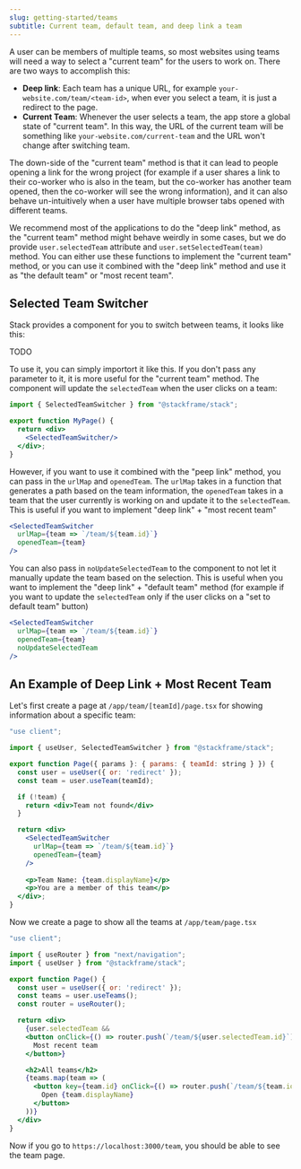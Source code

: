 ```yaml
---
slug: getting-started/teams
subtitle: Current team, default team, and deep link a team
---
```


A user can be members of multiple teams, so most websites using teams will need a way to select a "current team" for the users to work on. There are two ways to accomplish this:
- **Deep link**: Each team has a unique URL, for example `your-website.com/team/<team-id>`, when ever you select a team, it is just a redirect to the page.
- **Current Team**: Whenever the user selects a team, the app store a global state of "current team". In this way, the URL of the current team will be something like `your-website.com/current-team` and the URL won't change after switching team. 

The down-side of the "current team" method is that it can lead to people opening a link for the wrong project (for example if a user shares a link to their co-worker who is also in the team, but the co-worker has another team opened, then the co-worker will see the wrong information), and it can also behave un-intuitively when a user have multiple browser tabs opened with different teams.

We recommend most of the applications to do the "deep link" method, as the "current team" method might behave weirdly in some cases, but we do provide `user.selectedTeam` attribute and `user.setSelectedTeam(team)` method. You can either use these functions to implement the "current team" method, or you can use it combined with the "deep link" method and use it as "the default team" or "most recent team".

## Selected Team Switcher

Stack provides a component for you to switch between teams, it looks like this:

TODO

To use it, you can simply importort it like this. If you don't pass any parameter to it, it is more useful for the "current team" method. The component will update the `selectedTeam` when the user clicks on a team:

```jsx 
import { SelectedTeamSwitcher } from "@stackframe/stack";

export function MyPage() {
  return <div>
    <SelectedTeamSwitcher/>
  </div>;
}
```

However, if you want to use it combined with the "peep link" method, you can pass in the `urlMap` and `openedTeam`. The `urlMap` takes in a function that generates a path based on the team information, the `openedTeam` takes in a team that the user currently is working on and update it to the `selectedTeam`. This is useful if you want to implement "deep link" + "most recent team"

```jsx
<SelectedTeamSwitcher 
  urlMap={team => `/team/${team.id}`} 
  openedTeam={team}
/>
```

You can also pass in `noUpdateSelectedTeam` to the component to not let it manually update the team based on the selection. This is useful when you want to implement the "deep link" + "default team" method (for example if you want to update the `selectedTeam` only if the user clicks on a "set to default team" button)

```jsx
<SelectedTeamSwitcher 
  urlMap={team => `/team/${team.id}`} 
  openedTeam={team} 
  noUpdateSelectedTeam
/>
```

## An Example of Deep Link + Most Recent Team

Let's first create a page at `/app/team/[teamId]/page.tsx` for showing information about a specific team:

```jsx title="/app/team/[teamId]/page" 
"use client";

import { useUser, SelectedTeamSwitcher } from "@stackframe/stack";

export function Page({ params }: { params: { teamId: string } }) {
  const user = useUser({ or: 'redirect' });
  const team = user.useTeam(teamId);

  if (!team) {
    return <div>Team not found</div>
  }

  return <div>
    <SelectedTeamSwitcher 
      urlMap={team => `/team/${team.id}`} 
      openedTeam={team}
    />
    
    <p>Team Name: {team.displayName}</p>
    <p>You are a member of this team</p>
  </div>;
}
```

Now we create a page to show all the teams at `/app/team/page.tsx`

```jsx title="/app/team/page.tsx"
"use client";

import { useRouter } from "next/navigation";
import { useUser } from "@stackframe/stack";

export function Page() {
  const user = useUser({ or: 'redirect' });
  const teams = user.useTeams();
  const router = useRouter();

  return <div>
    {user.selectedTeam && 
    <button onClick={() => router.push(`/team/${user.selectedTeam.id}`)}>
      Most recent team
    </button>}

    <h2>All teams</h2>
    {teams.map(team => (
      <button key={team.id} onClick={() => router.push(`/team/${team.id}`)}>
        Open {team.displayName}
      </button>
    ))}
  </div>
}
```

Now if you go to `https://localhost:3000/team`, you should be able to see the team page.